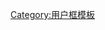 {{Userbox
  |id=理
  |info=這個用戶正在攻读或曾经攻读[[理科]]类专业。
  |info-s=10
  |border-c = #88FFFF
  |id-c     = #88FFFF
  |info-c   = #EEFFFF
}}<includeonly>[[Category:理科维基人|{{PAGENAME}}]]</includeonly><noinclude>

[[Category:用户框模板]]

</noinclude>